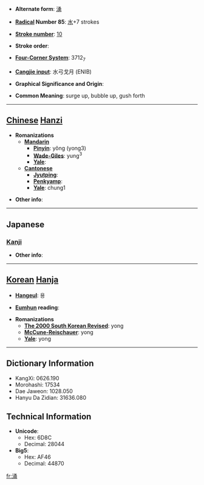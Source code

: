 * '''Alternate form''': [[湧]]

* '''[[Wiktionary:Chinese radical index| Radical]] Number 85''': [[Wiktionary:Chinese radical index 水|水]]+7 strokes

* '''[[Wiktionary:Chinese total strokes index|Stroke number]]''': [[Wiktionary:Chinese total strokes index 10|10]]

* '''Stroke order''': 

* '''[[Wiktionary:Chinese four corner index|Four-Corner System]]''': 3712<sub>7</sub>

* '''[[Wiktionary:Chinese Cangjie index|Cangjie input]]''': 水弓戈月 (ENIB)

* '''Graphical Significance and Origin''': 

* '''Common Meaning''': surge up, bubble up, gush forth

----

== [[Chinese]] [[Hanzi]] ==

* '''Romanizations'''
** '''[[Mandarin]]'''
*** '''[[Pinyin]]''': yǒng (yong3)
*** '''[[Wade-Giles]]''': yung<sup>3</sup>
*** '''[[Yale]]''': 
** '''[[Cantonese]]'''
*** '''[[Jyutping]]''':
*** '''[[Penkyamp]]''': 
*** '''[[Yale]]''': chung1

* '''Other info''': 

----

==Japanese==
===[[Kanji]]===
{{kanji|on readings=[[ゆう]] (yū), [[よう]] (yō)
|kun readings=[[わく]] (waku)
}}

* '''Other info''':  

----

== [[Korean]] [[Hanja]] ==

* '''[[Hangeul]]''': 용

* '''[[Eumhun]] reading''': 

* '''Romanizations'''
** '''[[The 2000 South Korean Revised Romanization|The 2000 South Korean Revised]]''': yong
** '''[[McCune-Reischauer]]''': yong
** '''[[Yale]]''': yong

----

== Dictionary Information ==

* KangXi: 0626.190
* Morohashi: 17534
* Dae Jaweon: 1028.050
* Hanyu Da Zidian: 31636.080

== Technical Information ==

* '''Unicode''':
** Hex: 6D8C
** Decimal: 28044
* '''Big5''':
** Hex: AF46
** Decimal: 44870

[[fr:涌]]
